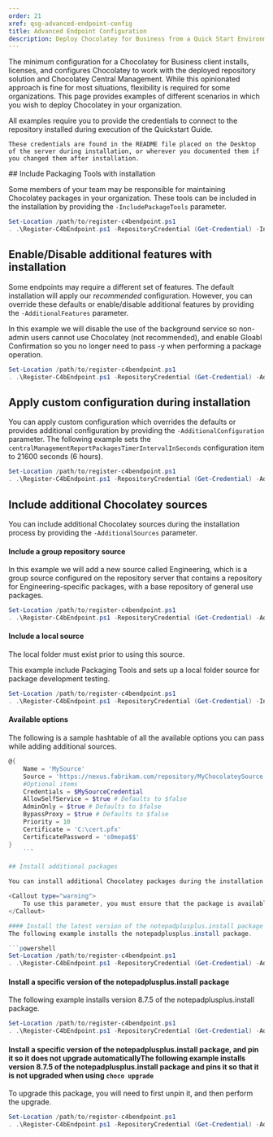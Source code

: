 ```yaml
---
order: 21
xref: qsg-advanced-endpoint-config
title: Advanced Endpoint Configuration
description: Deploy Chocolatey for Business from a Quick Start Environment with advanced configuration options.
---
```


The minimum configuration for a Chocolatey for Business client installs, licenses, and configures Chocolatey to work with the deployed repository solution and Chocolatey Central Management.
While this opinionated approach is fine for most situations, flexibility is required for some organizations. This page provides examples of different scenarios in which you wish to deploy Chocolatey in your organization.

<Callout type="info">
    All examples require you to provide the credentials to connect to the repository installed during execution of the Quickstart Guide.

    These credentials are found in the README file placed on the Desktop of the server during installation, or wherever you documented them if you changed them after installation.
</Callout>
## Include Packaging Tools with installation

Some members of your team may be responsible for maintaining Chocolatey packages in your organization. These tools can be included in the installation by providing the `-IncludePackageTools` parameter.

```powershell
Set-Location /path/to/register-c4bendpoint.ps1
. .\Register-C4bEndpoint.ps1 -RepositoryCredential (Get-Credential) -IncludePackageTools
```

## Enable/Disable additional features with installation

Some endpoints may require a different set of features. The default installation will apply our _recommended_ configuration.
However, you can override these defaults or enable/disable additional features by providing the `-AdditionalFeatures` parameter.

In this example we will disable the use of the background service so non-admin users cannot use Chocolatey (not recommended), and enable Gloabl Confirmation so you no longer need to pass -y when performing a package operation.

```powershell
Set-Location /path/to/register-c4bendpoint.ps1
. .\Register-C4bEndpoint.ps1 -RepositoryCredential (Get-Credential) -AdditionalFeatures @{ useBackgroundService = 'Disabled'; allowGlobalCOnfirmation = 'Enabled' }
```

## Apply custom configuration during installation

You can apply custom configuration which overrides the defaults or provides additional configuration by providing the `-AdditionalConfiguration` parameter.
The following example sets the `centralManagementReportPackagesTimerIntervalInSeconds` configuration item to 21600 seconds (6 hours).

```powershell
Set-Location /path/to/register-c4bendpoint.ps1
. .\Register-C4bEndpoint.ps1 -RepositoryCredential (Get-Credential) -AdditionalConfiguration @{ 'centralManagementReportPackagesTimerIntervalInSeconds' = '21600'}
```

## Include additional Chocolatey sources

You can include additional Chocolatey sources during the installation process by providing the `-AdditionalSources` parameter.

#### Include a group repository source
In this example we will add a new source called Engineering, which is a group source configured on the repository server
that contains a repository for Engineering-specific packages, with a base repository of general use packages.

```powershell
Set-Location /path/to/register-c4bendpoint.ps1
. .\Register-C4bEndpoint.ps1 -RepositoryCredential (Get-Credential) -AdditionalSources @{Name = 'Engineering'; Source = 'https://repo.fabrikam.com/repository/EngineeringGroup/index.json'}
```

#### Include a local source

<Callout type="warning">
    The local folder must exist prior to using this source.
</Callout>

This example include Packaging Tools and sets up a local folder source for package development testing.

```powershell
Set-Location /path/to/register-c4bendpoint.ps1
. .\Register-C4bEndpoint.ps1 -RepositoryCredential (Get-Credential) -IncludePackageTools -AdditionalSources @{Name = 'LocalTest'; Source = 'C:\packages\testing'}
```

#### Available options

The following is a sample hashtable of all the available options you can pass while adding additional sources.

```powershell
@{
    Name = 'MySource'
    Source = 'https://nexus.fabrikam.com/repository/MyChocolateySource'
    #Optional items
    Credentials = $MySourceCredential
    AllowSelfService = $true # Defaults to $false
    AdminOnly = $true # Defaults to $false
    BypassProxy = $true # Defaults to $false
    Priority = 10
    Certificate = 'C:\cert.pfx'
    CertificatePassword = 's0mepa$$'
}
    ```

## Install additional packages

You can install additional Chocolatey packages during the installation process by providing the `-AdditionalPackages` parameter.

<Callout type="warning">
    To use this parameter, you must ensure that the package is available on configured sources.
</Callout>

#### Install the latest version of the notepadplusplus.install package
The following example installs the notepadplusplus.install package.

```powershell
Set-Location /path/to/register-c4bendpoint.ps1
. .\Register-C4bEndpoint.ps1 -RepositoryCredential (Get-Credential) -AdditionalPackages @{Id ='notepadplusplus.install'}
```

#### Install a specific version of the notepadplusplus.install package
The following example installs version 8.7.5 of the notepadplusplus.install package.

```powershell
Set-Location /path/to/register-c4bendpoint.ps1
. .\Register-C4bEndpoint.ps1 -RepositoryCredential (Get-Credential) -AdditionalPackages @{Id ='notepadplusplus.install'; Version = '8.7.5'}
```

#### Install a specific version of the notepadplusplus.install package, and pin it so it does not upgrade automaticallyThe following example installs version 8.7.5 of the notepadplusplus.install package and pins it so that it is not upgraded when using `choco upgrade`
To upgrade this package, you will need to first unpin it, and then perform the upgrade.

```powershell
Set-Location /path/to/register-c4bendpoint.ps1
. .\Register-C4bEndpoint.ps1 -RepositoryCredential (Get-Credential) -AdditionalPackages @{Id ='notepadplusplus.install'; Version = '8.7.5'; Pin = $true}
```
